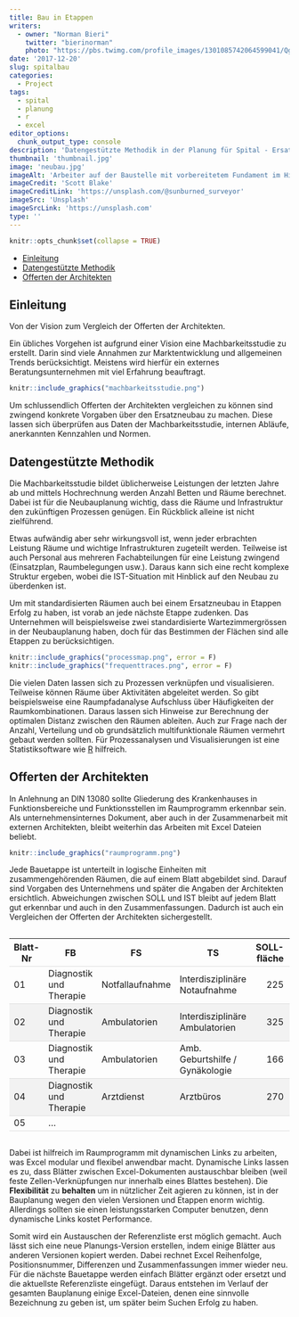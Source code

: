 ```yaml
---
title: Bau in Etappen
writers: 
  - owner: "Norman Bieri"
    twitter: "bierinorman"
    photo: "https://pbs.twimg.com/profile_images/1301085742064599041/QgufA9ab_400x400.jpg"
date: '2017-12-20'
slug: spitalbau
categories:
  - Project
tags:
  - spital
  - planung
  - r
  - excel
editor_options:
  chunk_output_type: console
description: 'Datengestützte Methodik in der Planung für Spital - Ersatzneubau.'
thumbnail: 'thumbnail.jpg'
image: 'neubau.jpg'
imageAlt: 'Arbeiter auf der Baustelle mit vorbereitetem Fundament im Hintergrund'
imageCredit: 'Scott Blake'
imageCreditLink: 'https://unsplash.com/@sunburned_surveyor'
imageSrc: 'Unsplash'
imageSrcLink: 'https://unsplash.com'
type: ''
---
```


```r
knitr::opts_chunk$set(collapse = TRUE)
```

<style>
.tabCont{overflow-x:auto;}
table {
  width: 100%;
}
th {
  height: 50px;
}
th, td {
  border-bottom: 1px solid #ddd;
}
tr:nth-child(even) {background-color: #f2f2f2;}
</style>


-   [Einleitung](#einleitung)
-   [Datengestützte Methodik](#datengestützte-methodik)
-   [Offerten der Architekten](#offerten-der-architekten)

Einleitung
------------

Von der Vision zum Vergleich der Offerten der Architekten.

Ein übliches Vorgehen ist aufgrund einer Vision eine Machbarkeitsstudie zu erstellt. Darin sind viele Annahmen zur Marktentwicklung und allgemeinen Trends berücksichtigt. Meistens wird hierfür ein externes Beratungsunternehmen mit viel Erfahrung beauftragt. 

```r
knitr::include_graphics("machbarkeitsstudie.png")
```

Um schlussendlich Offerten der Architekten vergleichen zu können sind zwingend konkrete Vorgaben über den Ersatzneubau zu machen. Diese lassen sich überprüfen aus Daten der Machbarkeitsstudie, internen Abläufe, anerkannten Kennzahlen und Normen.

Datengestützte Methodik
-----------------------

Die Machbarkeitsstudie bildet üblicherweise Leistungen der letzten Jahre ab und mittels Hochrechnung werden Anzahl Betten und Räume berechnet. Dabei ist für die Neubauplanung wichtig, dass die Räume und Infrastruktur den zukünftigen Prozessen genügen. Ein Rückblick  alleine ist nicht zielführend.

Etwas aufwändig aber sehr wirkungsvoll ist, wenn jeder erbrachten Leistung Räume und wichtige Infrastrukturen zugeteilt werden. Teilweise ist auch Personal aus mehreren Fachabteilungen für eine Leistung zwingend (Einsatzplan, Raumbelegungen usw.). Daraus kann sich eine recht komplexe Struktur ergeben, wobei die IST-Situation mit Hinblick auf den Neubau zu überdenken ist.

Um mit standardisierten Räumen auch bei einem Ersatzneubau in Etappen Erfolg zu haben, ist vorab an jede nächste Etappe zudenken. Das Unternehmen will beispielsweise zwei standardisierte Wartezimmergrössen in der Neubauplanung haben, doch für das Bestimmen der Flächen sind alle Etappen zu berücksichtigen.

```r
knitr::include_graphics("processmap.png", error = F)
knitr::include_graphics("frequenttraces.png", error = F)
```

Die vielen Daten lassen sich zu Prozessen verknüpfen und visualisieren. Teilweise können Räume über Aktivitäten abgeleitet werden. So gibt beispielsweise eine Raumpfadanalyse Aufschluss über Häufigkeiten der Raumkombinationen. Daraus lassen sich Hinweise zur Berechnung der optimalen Distanz zwischen den Räumen ableiten. Auch zur Frage nach der Anzahl, Verteilung und ob grundsätzlich multifunktionale Räumen vermehrt gebaut werden sollten. Für Prozessanalysen und Visualisierungen ist eine Statistiksoftware wie [R](https://www.r-project.org) hilfreich.

Offerten der Architekten
----------------------------

In Anlehnung an DIN 13080 sollte Gliederung des Krankenhauses in Funktionsbereiche und Funktionsstellen im Raumprogramm erkennbar sein. Als unternehmensinternes Dokument, aber auch in der Zusammenarbeit mit externen Architekten, bleibt weiterhin das Arbeiten mit Excel Dateien beliebt.  

```r
knitr::include_graphics("raumprogramm.png")
```

Jede Bauetappe ist unterteilt in logische Einheiten mit zusammengehörenden Räumen, die auf einem Blatt abgebildet sind. Darauf sind Vorgaben des Unternehmens und später die Angaben der Architekten ersichtlich. Abweichungen zwischen SOLL und IST bleibt auf jedem Blatt gut erkennbar und auch in den Zusammenfassungen. Dadurch ist auch ein Vergleichen der Offerten der Architekten sichergestellt.


<div class='tabCont'>
Blatt-Nr|FB|FS|TS|SOLL-fläche|*Architekt `XY`*|Diff.|Tol.|
--------|----------------|---------------|----------|-----------:|-------------:|----------:|--------:|
01      |Diagnostik und Therapie|Notfallaufnahme|Interdisziplinäre Notaufnahme|225|229|4|ok!|
02      |Diagnostik und Therapie|Ambulatorien|Interdisziplinäre Ambulatorien|325|319|-6|ok!|
03      |Diagnostik und Therapie|Ambulatorien|Amb. Geburtshilfe / Gynäkologie|166|165|-1|ok!|
04      |Diagnostik und Therapie|Arztdienst|Arztbüros|270|300|+30|**!?!**|
05      |...|
</div>


Dabei ist hilfreich im Raumprogramm mit dynamischen Links zu arbeiten, was Excel modular und flexibel anwendbar macht. Dynamische Links lassen es zu, dass Blätter zwischen Excel-Dokumenten austauschbar bleiben (weil feste Zellen-Verknüpfungen nur innerhalb eines Blattes bestehen). Die **Flexibilität** zu **behalten** um in nützlicher Zeit agieren zu können, ist in der Bauplanung wegen den vielen Versionen und Etappen enorm wichtig. Allerdings sollten sie einen leistungsstarken Computer benutzen, denn dynamische Links kostet Performance.


Somit wird ein Austauschen der Referenzliste erst möglich gemacht. Auch lässt sich eine neue Planungs-Version erstellen, indem einige Blätter aus anderen Versionen kopiert werden. Dabei rechnet Excel Reihenfolge, Positionsnummer, Differenzen und Zusammenfassungen immer wieder neu. Für die nächste Bauetappe werden einfach Blätter ergänzt oder ersetzt und die aktuellste Referenzliste eingefügt. Daraus entstehen im Verlauf der gesamten Bauplanung einige Excel-Dateien, denen eine sinnvolle Bezeichnung zu geben ist, um später beim Suchen Erfolg zu haben.

